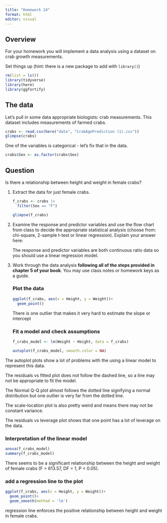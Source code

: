 ```yaml
---
title: "Homework 24"
format: html
editor: visual
---
```


## Overview

For your homework you will implement a data analysis using a dataset on crab growth measurements.

Set things up (hint: there is a new package to add with `library()`)

```r
rm(list = ls())
library(tidyverse)
library(here)
library(ggfortify)
```

## The data

Let's pull in some data appropriate biologists: crab measurements. This dataset includes measurements of farmed crabs.

```r
crabs <- read.csv(here("data", "CrabAgePrediction (1).csv"))
glimpse(crabs)
```

One of the variables is categorical - let's fix that in the data.

```r
crabs$Sex <- as.factor(crabs$Sex)
```

## Question

Is there a relationship between height and weight in female crabs?

1.  Extract the data for just female crabs.

    ```r
    f_crabs <- crabs |>
      filter(Sex == "F")

    glimpse(f_crabs)
    ```

2.  Examine the response and predictor variables and use the flow chart from class to decide the appropriate statistical analysis (choose from: chi-square, 2-sample t-test or linear regression). Explain your answer here:

    The response and predictor variables are both continuous ratio data so you should use a linear regression model.

3.  Work through the data analysis **following all of the steps provided in chapter 5 of your book**. You may use class notes or homework keys as a guide.

    ### Plot the data

    ```r
    ggplot(f_crabs, aes(x = Height, y = Weight))+
      geom_point()
        
    ```

    There is one outlier that makes it very hard to estimate the slope or intercept

    ### Fit a model and check assumptions

    ```r
    f_crabs_model <- lm(Weight ~ Height, data = f_crabs)

    autoplot(f_crabs_model, smooth.color = NA)
    ```

The autoplot plots show a lot of problems with the using a linear model to represent this data.

The residuals vs fitted plot does not follow the dashed line, so a line may not be appropriate to fit the model.

The Normal Q-Q plot almost follows the dotted line signifying a normal distribution but one outlier is very far from the dotted line.

The scale-location plot is also pretty weird and means there may not be constant variance.

The residuals vs leverage plot shows that one point has a lot of leverage on the data.

### Interpretation of the linear model

```r
anova(f_crabs_model)
summary(f_crabs_model)
```

There seems to be a significant relationship between the height and weight of female crabs (F = 613.57, DF = 1, P \< 0.05).

### add a regression line to the plot

```r
ggplot(f_crabs, aes(x = Height, y = Weight))+
  geom_point()+
  geom_smooth(method = 'lm')
```

regression line enforces the positive relationship between height and weight in female crabs.
